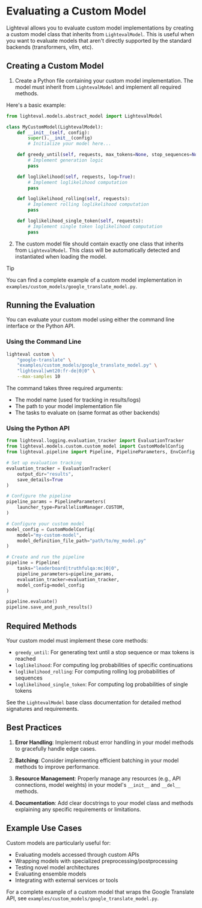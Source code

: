 # Evaluating a Custom Model

Lighteval allows you to evaluate custom model implementations by creating a custom model class that inherits from `LightevalModel`. This is useful when you want to evaluate models that aren't directly supported by the standard backends (transformers, vllm, etc).

## Creating a Custom Model

1. Create a Python file containing your custom model implementation. The model must inherit from `LightevalModel` and implement all required methods.

Here's a basic example:

```python
from lighteval.models.abstract_model import LightevalModel

class MyCustomModel(LightevalModel):
    def __init__(self, config):
        super().__init__(config)
        # Initialize your model here...

    def greedy_until(self, requests, max_tokens=None, stop_sequences=None):
        # Implement generation logic
        pass

    def loglikelihood(self, requests, log=True):
        # Implement loglikelihood computation
        pass

    def loglikelihood_rolling(self, requests):
        # Implement rolling loglikelihood computation
        pass

    def loglikelihood_single_token(self, requests):
        # Implement single token loglikelihood computation
        pass
```

2. The custom model file should contain exactly one class that inherits from `LightevalModel`. This class will be automatically detected and instantiated when loading the model.

> [!TIP]
> You can find a complete example of a custom model implementation in `examples/custom_models/google_translate_model.py`.

## Running the Evaluation

You can evaluate your custom model using either the command line interface or the Python API.

### Using the Command Line

```bash
lighteval custom \
    "google-translate" \
    "examples/custom_models/google_translate_model.py" \
    "lighteval|wmt20:fr-de|0|0" \
    --max-samples 10
```

The command takes three required arguments:
- The model name (used for tracking in results/logs)
- The path to your model implementation file
- The tasks to evaluate on (same format as other backends)

### Using the Python API

```python
from lighteval.logging.evaluation_tracker import EvaluationTracker
from lighteval.models.custom.custom_model import CustomModelConfig
from lighteval.pipeline import Pipeline, PipelineParameters, EnvConfig

# Set up evaluation tracking
evaluation_tracker = EvaluationTracker(
    output_dir="results",
    save_details=True
)

# Configure the pipeline
pipeline_params = PipelineParameters(
    launcher_type=ParallelismManager.CUSTOM,
)

# Configure your custom model
model_config = CustomModelConfig(
    model="my-custom-model",
    model_definition_file_path="path/to/my_model.py"
)

# Create and run the pipeline
pipeline = Pipeline(
    tasks="leaderboard|truthfulqa:mc|0|0",
    pipeline_parameters=pipeline_params,
    evaluation_tracker=evaluation_tracker,
    model_config=model_config
)

pipeline.evaluate()
pipeline.save_and_push_results()
```

## Required Methods

Your custom model must implement these core methods:

- `greedy_until`: For generating text until a stop sequence or max tokens is reached
- `loglikelihood`: For computing log probabilities of specific continuations
- `loglikelihood_rolling`: For computing rolling log probabilities of sequences
- `loglikelihood_single_token`: For computing log probabilities of single tokens

See the `LightevalModel` base class documentation for detailed method signatures and requirements.

## Best Practices

1. **Error Handling**: Implement robust error handling in your model methods to gracefully handle edge cases.

2. **Batching**: Consider implementing efficient batching in your model methods to improve performance.

3. **Resource Management**: Properly manage any resources (e.g., API connections, model weights) in your model's `__init__` and `__del__` methods.

4. **Documentation**: Add clear docstrings to your model class and methods explaining any specific requirements or limitations.

## Example Use Cases

Custom models are particularly useful for:

- Evaluating models accessed through custom APIs
- Wrapping models with specialized preprocessing/postprocessing
- Testing novel model architectures
- Evaluating ensemble models
- Integrating with external services or tools

For a complete example of a custom model that wraps the Google Translate API, see `examples/custom_models/google_translate_model.py`.
